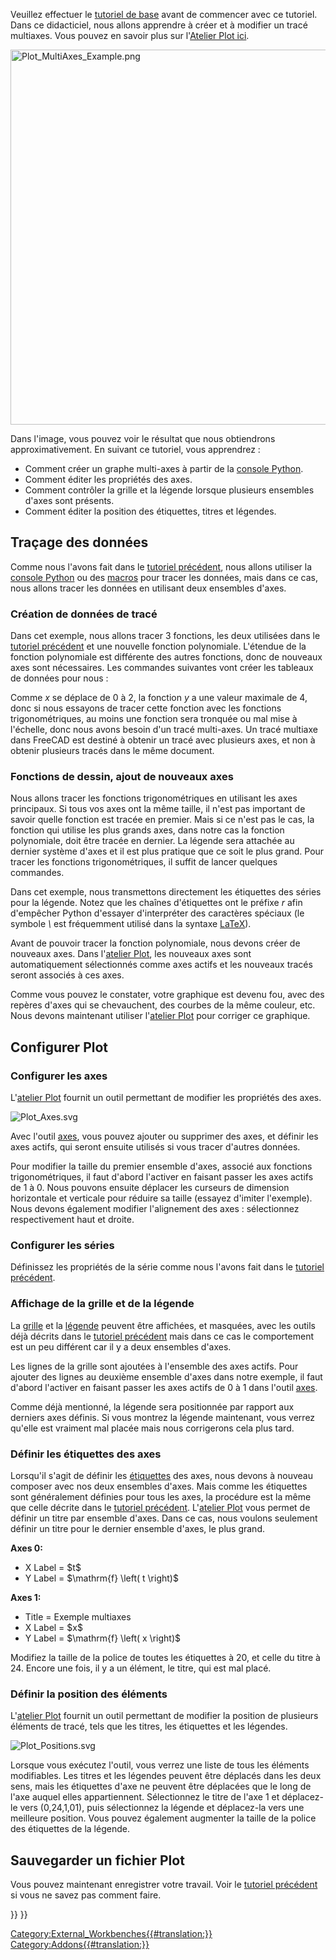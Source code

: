 <languages/>

{{TutorialInfo/fr
|Topic=Atelier Plot
|Level=Intermediaire
|Time=
|Author=
|FCVersion=0.19
|Files=
}}

Veuillez effectuer le [[Plot_Basic_tutorial/fr|tutoriel de base]] avant de commencer avec ce tutoriel. Dans ce didacticiel, nous allons apprendre à créer et à modifier un tracé multiaxes. Vous pouvez en savoir plus sur l'[[Plot_Workbench/fr|Atelier Plot ici]].

[[Image:Plot_MultiAxes_Example.png|600px]]
{{Caption|Exemple de tracé multiaxe}}

Dans l'image, vous pouvez voir le résultat que nous obtiendrons approximativement. En suivant ce tutoriel, vous apprendrez :
* Comment créer un graphe multi-axes à partir de la [[Python_console/fr|console Python]].
* Comment éditer les propriétés des axes.
* Comment contrôler la grille et la légende lorsque plusieurs ensembles d'axes sont présents.
* Comment éditer la position des étiquettes, titres et légendes.

<span id="Plotting_data"></span>
==Traçage des données==

Comme nous l'avons fait dans le [[Plot_Basic_tutorial/fr|tutoriel précédent]], nous allons utiliser la [[Python_console/fr|console Python]] ou des [[Macros/fr|macros]] pour tracer les données, mais dans ce cas, nous allons tracer les données en utilisant deux ensembles d'axes.

<span id="Creating_plot_data"></span>
===Création de données de tracé===

Dans cet exemple, nous allons tracer 3 fonctions, les deux utilisées dans le [[Plot_Basic_tutorial/fr|tutoriel précédent]] et une nouvelle fonction polynomiale. L'étendue de la fonction polynomiale est différente des autres fonctions, donc de nouveaux axes sont nécessaires. Les commandes suivantes vont créer les tableaux de données pour nous :

{{Code|code=
import math
p = range(0,1001)
x = [2.0*xx/1000.0 for xx in p]
y = [xx**2.0 for xx in x]
t = [tt/1000.0 for tt in p]
s = [math.sin(math.pi*2.0*tt) for tt in t]
c = [math.cos(math.pi*2.0*tt) for tt in t]
}}

Comme ''x'' se déplace de 0 à 2, la fonction ''y'' a une valeur maximale de 4, donc si nous essayons de tracer cette fonction avec les fonctions trigonométriques, au moins une fonction sera tronquée ou mal mise à l'échelle, donc nous avons besoin d'un tracé multi-axes. Un tracé multiaxe dans FreeCAD est destiné à obtenir un tracé avec plusieurs axes, et non à obtenir plusieurs tracés dans le même document.

<span id="Drawing_functions,_adding_new_axes"></span>
===Fonctions de dessin, ajout de nouveaux axes===

Nous allons tracer les fonctions trigonométriques en utilisant les axes principaux. Si tous vos axes ont la même taille, il n'est pas important de savoir quelle fonction est tracée en premier. Mais si ce n'est pas le cas, la fonction qui utilise les plus grands axes, dans notre cas la fonction polynomiale, doit être tracée en dernier. La légende sera attachée au dernier système d'axes et il est plus pratique que ce soit le plus grand. Pour tracer les fonctions trigonométriques, il suffit de lancer quelques commandes.

{{Code|code=
try:
    from FreeCAD.Plot import Plot
except ImportError:
    from freecad.plot import Plot

Plot.plot(t,s,r"$\sin\left( 2 \pi t \right)$")
Plot.plot(t,c,r"$\cos\left( 2 \pi t \right)$")
}}

Dans cet exemple, nous transmettons directement les étiquettes des séries pour la légende. Notez que les chaînes d'étiquettes ont le préfixe ''r'' afin d'empêcher Python d'essayer d'interpréter des caractères spéciaux (le symbole ''\'' est fréquemment utilisé dans la syntaxe [http://www.latex-project.org LaTeX]).

Avant de pouvoir tracer la fonction polynomiale, nous devons créer de nouveaux axes. Dans l'[[Plot_Workbench/fr|atelier Plot]], les nouveaux axes sont automatiquement sélectionnés comme axes actifs et les nouveaux tracés seront associés à ces axes.

{{Code|code=
Plot.addNewAxes()
Plot.plot(x,y,r"$x^2$")
}}

Comme vous pouvez le constater, votre graphique est devenu fou, avec des repères d'axes qui se chevauchent, des courbes de la même couleur, etc. Nous devons maintenant utiliser l'[[Plot_Workbench/fr|atelier Plot]] pour corriger ce graphique.

<span id="Configuring_plot"></span>
==Configurer Plot==

<span id="Configuring_axes"></span>
===Configurer les axes===

L'[[Plot_Workbench/fr|atelier Plot]] fournit un outil permettant de modifier les propriétés des axes.

[[Image:Plot_Axes.svg‎]]
{{Caption|Icône de l'outil de configuration des axes}}

Avec l'outil [[Plot_Axes/fr|axes]], vous pouvez ajouter ou supprimer des axes, et définir les axes actifs, qui seront ensuite utilisés si vous tracer d'autres données.

Pour modifier la taille du premier ensemble d'axes, associé aux fonctions trigonométriques, il faut d'abord l'activer en faisant passer les axes actifs de 1 à 0. Nous pouvons ensuite déplacer les curseurs de dimension horizontale et verticale pour réduire sa taille (essayez d'imiter l'exemple). Nous devons également modifier l'alignement des axes : sélectionnez respectivement haut et droite.

<span id="Configuring_series"></span>
===Configurer les séries===

Définissez les propriétés de la série comme nous l'avons fait dans le [[Plot_Basic_tutorial/fr|tutoriel précédent]].

<span id="Showing_grid_and_legend"></span>
===Affichage de la grille et de la légende===

La [[Plot_Grid/fr|grille]] et la [[Plot_Legend/fr|légende]] peuvent être affichées, et masquées, avec les outils déjà décrits dans le [[Plot_Basic_tutorial/fr|tutoriel précédent]] mais dans ce cas le comportement est un peu différent car il y a deux ensembles d'axes.

Les lignes de la grille sont ajoutées à l'ensemble des axes actifs. Pour ajouter des lignes au deuxième ensemble d'axes dans notre exemple, il faut d'abord l'activer en faisant passer les axes actifs de 0 à 1 dans l'outil [[Plot_Axes/fr|axes]].

Comme déjà mentionné, la légende sera positionnée par rapport aux derniers axes définis. Si vous montrez la légende maintenant, vous verrez qu'elle est vraiment mal placée mais nous corrigerons cela plus tard.

<span id="Setting_axes_labels"></span>
===Définir les étiquettes des axes===

Lorsqu'il s'agit de définir les [[Plot_Labels/fr|étiquettes]] des axes, nous devons à nouveau composer avec nos deux ensembles d'axes. Mais comme les étiquettes sont généralement définies pour tous les axes, la procédure est la même que celle décrite dans le [[Plot_Basic_tutorial/fr|tutoriel précédent]]. L'[[Plot_Workbench/fr|atelier Plot]] vous permet de définir un titre par ensemble d'axes. Dans ce cas, nous voulons seulement définir un titre pour le dernier ensemble d'axes, le plus grand.

'''Axes 0:'''
* X Label = $t$
* Y Label = $\mathrm{f} \left( t \right)$
'''Axes 1:'''
* Title = Exemple multiaxes
* X Label = $x$
* Y Label = $\mathrm{f} \left( x \right)$

Modifiez la taille de la police de toutes les étiquettes à 20, et celle du titre à 24. Encore une fois, il y a un élément, le titre, qui est mal placé.

<span id="Setting_elements_position"></span>
===Définir la position des éléments===

L'[[Plot_Workbench/fr|atelier Plot]] fournit un outil permettant de modifier la position de plusieurs éléments de tracé, tels que les titres, les étiquettes et les légendes.

[[Image:Plot_Positions.svg]]
{{Caption|Icône de l'éditeur de position}}

Lorsque vous exécutez l'outil, vous verrez une liste de tous les éléments modifiables. Les titres et les légendes peuvent être déplacés dans les deux sens, mais les étiquettes d'axe ne peuvent être déplacées que le long de l'axe auquel elles appartiennent. Sélectionnez le titre de l'axe 1 et déplacez-le vers (0,24,1,01), puis sélectionnez la légende et déplacez-la vers une meilleure position. Vous pouvez également augmenter la taille de la police des étiquettes de la légende.

<span id="Saving_plot"></span>
==Sauvegarder un fichier Plot==

Vous pouvez maintenant enregistrer votre travail. Voir le [[Plot_Basic_tutorial/fr|tutoriel précédent]] si vous ne savez pas comment faire.


{{Plot_Tools_navi{{#translation:}}}}
{{Userdocnavi{{#translation:}}}}
[[Category:External_Workbenches{{#translation:}}]]
[[Category:Addons{{#translation:}}]]